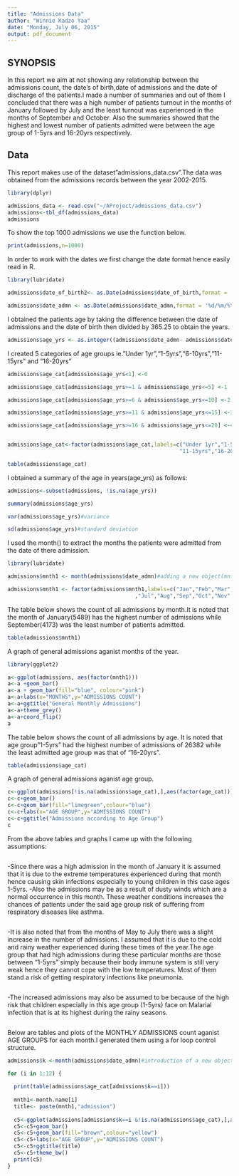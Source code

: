 ```yaml
---
title: "Admissions Data"
author: "Winnie Kadzo Yaa"
date: "Monday, July 06, 2015"
output: pdf_document
---
```


 SYNOPSIS
------------------

In this report we aim at not showing any relationship between the admissions count, the date's of birth,date of admissions and the date of discharge of the patients.I made a number of summaries and out of them I concluded  that there was a high number of patients turnout in the months of January followed by July and the least turnout was experienced in the months of September and October.
Also the summaries showed that the highest and lowest number of patients admitted were between the age group of 1-5yrs and 16-20yrs respectively.

Data
-----------------

This report makes use of the dataset"admissions_data.csv".The data was obtained from the admissions records between the year 2002-2015.
```r
library(dplyr)
```

```r

admissions_data <- read.csv("~/AProject/admissions_data.csv")
admissions<-tbl_df(admissions_data)
admissions
```
To show the top 1000 admissions we use the function below.
```r
print(admissions,n=1000)
```

In order to work with the dates we first change the date format hence easily read in R.
```r
library(lubridate)
```

```r
admissions$date_of_birth2<- as.Date(admissions$date_of_birth,format = '%d/%m/%Y')

admissions$date_admn <- as.Date(admissions$date_admn,format = '%d/%m/%Y')
```

I obtained the patients age by taking the difference between the date of admissions and the date of birth then divided by 365.25 to obtain the years.
```r
admissions$age_yrs <- as.integer((admissions$date_admn- admissions$date_of_birth2)/365.25)
```

I created 5 categories of age groups ie."Under 1yr","1-5yrs","6-10yrs","11-15yrs" and "16-20yrs" 
```r
admissions$age_cat[admissions$age_yrs<1] <-0

admissions$age_cat[admissions$age_yrs>=1 & admissions$age_yrs<=5] <-1

admissions$age_cat[admissions$age_yrs>=6 & admissions$age_yrs<=10] <-2

admissions$age_cat[admissions$age_yrs>=11 & admissions$age_yrs<=15] <-3 

admissions$age_cat[admissions$age_yrs>=16 & admissions$age_yrs<=20] <-4


admissions$age_cat<-factor(admissions$age_cat,labels=c("Under 1yr","1-5yrs","6-10yrs",
                                                      "11-15yrs","16-20yrs"),ordered=TRUE) 


```

```r
table(admissions$age_cat)
```

I obtained a summary of the age in years(age_yrs) as follows:
```r
admissions<-subset(admissions, !is.na(age_yrs))
```
```r
summary(admissions$age_yrs)

var(admissions$age_yrs)#variance

sd(admissions$age_yrs)#standard deviation

```
I used the month() to extract the months the patients were admitted from the date of  there admission.
```r
library(lubridate)
```
```r
admissions$mnth1 <- month(admissions$date_admn)#adding a new object(mnth1 for months(char))

admissions$mnth1 <- factor(admissions$mnth1,labels=c("Jan","Feb","Mar","Apr","May","Jun"
                                        ,"Jul","Aug","Sep","Oct","Nov","Dec"),ordered=TRUE)

```
The table below shows the count of all admissions by month.It is noted that the month of January(5489) has the highest number of admissions while September(4173) was the least number of patients admitted. 
```r
table(admissions$mnth1)
```
A graph of general admissions aganist months of the year.

```r
library(ggplot2)
```
```r
a<-ggplot(admissions, aes(factor(mnth1)))
a<-a +geom_bar()
a<-a + geom_bar(fill="blue", colour="pink")
a<-a+labs(x="MONTHS",y="ADMISSIONS COUNT")
a<-a+ggtitle("General Monthly Admissions")
a<-a+theme_grey()
a<-a+coord_flip()
a
```
The table below shows the count of all admissions by age. It is noted that age group"1-5yrs" had the highest number of admissions of 26382 while the least admitted age group was that of "16-20yrs".
```r
table(admissions$age_cat)

```
A graph of general admissions aganist age group.

```r
c<-ggplot(admissions[!is.na(admissions$age_cat),],aes(factor(age_cat)))
c<-c+geom_bar()
c<-c+geom_bar(fill="limegreen",colour="blue")
c<-c+labs(x="AGE GROUP",y="ADMISSIONS COUNT")
c<-c+ggtitle("Admissions according to Age Group")
c
```
From the above tables and graphs I came up with the following assumptions:
```r
```
  -Since there was a high admission in the month of January it is assumed that  it is due to the extreme temperatures experienced during that month hence causing skin infections especially to young children in this case ages 1-5yrs.
 -Also the admissions may be as a result of dusty winds which are a normal occurrence in this month. These weather conditions increases the chances of patients under the said age group risk of suffering from respiratory  diseases like asthma.

```r
```
  -It is also noted that from the months of May to July there was a slight increase in the number of admissions. I assumed that it is due to the cold and rainy weather experienced during these times of the year.The age group that had high admissions during these particular months are those between "1-5yrs" simply because their body immune system is still very weak hence they cannot cope with the low temperatures. Most of them stand a risk of getting respiratory infections like pneumonia. 
```r
```
   -The increased admissions may also be assumed to be because of the high risk that      children especially in this age group (1-5yrs) face on Malarial infection that is at its highest during the rainy seasons.
```r
```


Below are tables and plots of the MONTHLY ADMISSIONS count aganist AGE GROUPS for each month.I generated them using a for loop control structure.
```r
admissions$k <-month(admissions$date_admn)#introduction of a new object"k"(Int)

for (i in 1:12) {
  
  print(table(admissions$age_cat[admissions$k==i]))
  
  mnth1<-month.name[i]
  title<- paste(mnth1,"admission")
  
  c5<-ggplot(admissions[admissions$k==i &!is.na(admissions$age_cat),],aes(factor(age_cat))) 
  c5<-c5+geom_bar()
  c5<-c5+geom_bar(fill="brown",colour="yellow")
  c5<-c5+labs(x="AGE GROUP",y="ADMISSIONS COUNT")
  c5<-c5+ggtitle(title)
  c5<-c5+theme_bw()
  print(c5)
}
```


































